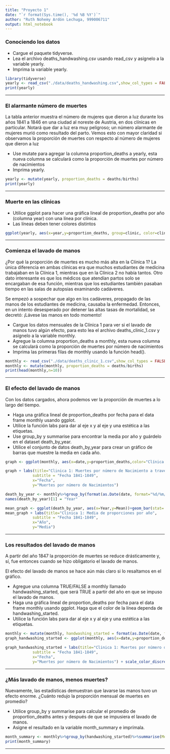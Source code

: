 ```yaml
---
title: "Proyecto 1"
date: "`r format(Sys.time(), '%d %B %Y')`"
author: "Ruth Nohemy Ardón Lechuga, 999006711"
output: html_notebook
---
```


### Conociendo los datos\
  - Cargue el paquete tidyverse.
- Lea el archivo deaths_handwashing.csv usando read_csv y asígnelo a la variable yearly.
- Imprima la variable yearly.

```r
library(tidyverse)
yearly <- read_csv("./data/deaths_handwashing.csv",show_col_types = FALSE)
print(yearly)
```
***

### El alarmante número de muertes\

La tabla anterior muestra el número de mujeres que dieron a luz durante los años 1841 a 1846 en una ciudad al noreste de Austria, en dos clínicas en particular. Notará que dar a luz era muy peligroso; un número alarmante de mujeres murió como resultado del parto. Vemos esto con mayor claridad si observamos la proporción de muertes con respecto al número de mujeres que dieron a luz

  - Use mutate para agregar la columna proportion_deaths a yearly, esta nueva columna se calculará como la proporción de muertes por número de nacimientos
- Imprima yearly.

```r
yearly <- mutate(yearly, proportion_deaths = deaths/births)
print(yearly)
```
***

### Muerte en las clínicas\

  - Utilice ggplot para hacer una gráfica lineal de proportion_deaths por año (columna year) con una línea por clínica.
  - Las líneas deben tener colores distintos    
  
```r
ggplot(yearly, aes(x=year,y=proportion_deaths, group=clinic, color=clinic))+geom_line()
```
***

### Comienza el lavado de manos\

¿Por qué la proporción de muertes es mucho más alta en la Clínica 1? La única diferencia en ambas clínicas era que muchos estudiantes de medicina trabajaban en la Clínica 1, mientras que en la Clínica 2 no había tantos. Otro dato interesante es que los médicos que atendían partos solo se encargaban de esa función, mientras que los estudiantes también pasaban tiempo en las salas de autopsias examinando cadáveres.\

Se empezó a sospechar que algo en los cadáveres, propagado de las manos de los estudiantes de medicina, causaba la enfermedad. Entonces, en un intento desesperado por detener las altas tasas de mortalidad, se decretó: ¡Lávese las manos en todo momento!

  - Cargue los datos mensuales de la Clínica 1 para ver si el lavado de manos tuvo algún efecto, para esto lea el archivo deaths_clinic_1.csv y asígnelo a la variable monthly.
  - Agregue la columna proportion_deaths a monthly, esta nueva columna se calculará como la proporción de muertes por número de nacimientos
  - Imprima las primeras filas de monthly usando la función head().
  
```r
monthly <- read_csv("./data/deaths_clinic_1.csv",show_col_types = FALSE)
monthly <- mutate(monthly, proportion_deaths = deaths/births)
print(head(monthly,n=10))
```
***

### El efecto del lavado de manos\

Con los datos cargados, ahora podemos ver la proporción de muertes a lo largo del tiempo.

  - Haga una gráfica lineal de proportion_deaths por fecha para el data frame monthly usando ggplot.
  - Utilice la función labs para dar al eje x y al eje y una estética a las etiquetas.
  - Use group_by y summarise para encontrar la media por año y guárdelo en el dataset death_by_year.
  - Utilice el conjunto de datos death_by_year para crear un gráfico de barras que muestre la media en cada año.

```r
graph <- ggplot(monthly, aes(x=date,y=proportion_deaths,color="Clínica 1"))+geom_line(colour="#000099")

graph + labs(title="Clinica 1: Muertes por número de Nacimiento a través del tiempo",
            subtitle = "Fecha 1841-1849",
            x="Fecha",
            y="Muertes por número de Nacimientos")

death_by_year <- monthly%>%group_by(format(as.Date(date, format="%d/%m/%Y"),"%Y"))%>%summarise(Mean = mean(proportion_deaths))
names(death_by_year)[1] = "Year"

mean_graph <- ggplot(death_by_year, aes(x=Year,y=Mean))+geom_bar(stat='identity',colour="#000099", fill = "#000099")
mean_graph + labs(title="Clinica 1: Media de proporciones por año",
            subtitle = "Fecha 1841-1849",
            x="Año",
            y="Media")
```
***

### Los resultados del lavado de manos\

A partir del año 1847 la proporción de muertes se reduce drásticamente y, sí, fue entonces cuando se hizo obligatorio el lavado de manos.\

El efecto del lavado de manos se hace aún más claro si lo resaltamos en el gráfico.\

 - Agregue una columna TRUE/FALSE a monthly llamado handwashing_started, que será TRUE a partir del año en que se impuso el lavado de manos.
 - Haga una gráfica lineal de proportion_deaths por fecha para el data frame monthly usando ggplot. Haga que el color de la línea dependa de handwashing_started.
 - Utilice la función labs para dar al eje x y al eje y una estética a las etiquetas.

```r
monthly <- mutate(monthly, handwashing_started = format(as.Date(date, format="%d/%m/%Y"),"%Y")>=1847)
graph_handwashing_started <- ggplot(monthly, aes(x=date,y=proportion_deaths,color=handwashing_started))+geom_line()

graph_handwashing_started + labs(title="Clinica 1: Muertes por número de Nacimiento a través del tiempo",
            subtitle = "Fecha 1841-1849",
            x="Fecha",
            y="Muertes por número de Nacimientos") + scale_color_discrete(name = "Se lavaban las manos", labels = c("NO", "SI"))
```
***

### ¿Más lavado de manos, menos muertes?\

Nuevamente, las estadísticas demuestran que lavarse las manos tuvo un efecto enorme. ¿Cuánto redujo la proporción mensual de muertes en promedio?

  - Utilice group_by y summarise para calcular el promedio de proportion_deaths antes y después de que se impusiera el lavado de manos.
  - Asigne el resultado en la variable month_summary e imprímala.

```r
month_summary <- monthly%>%group_by(handwashing_started)%>%summarise(Mean = mean(proportion_deaths))
print(month_summary)
```
***

